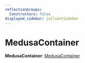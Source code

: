 ```yaml
---
reflectionGroups:
  Constructors: false
displayed_sidebar: jsClientSidebar
---
```



# MedusaContainer

 **MedusaContainer**: [MedusaContainer](js_client.internal.MedusaContainer-1.mdx)

